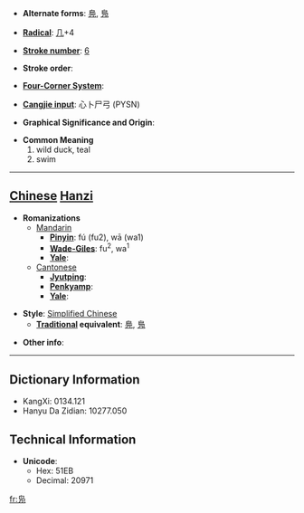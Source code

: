 * '''Alternate forms''': [[鳧]], [[鳬]]

* '''[[Wiktionary:Chinese radical index| Radical]]''': [[Wiktionary:Chinese radical index 几|几]]+4

* '''[[Wiktionary:Chinese total strokes index|Stroke number]]''': [[Wiktionary:Chinese total strokes index 6|6]]

* '''Stroke order''': 

* '''[[Wiktionary:Chinese four corner index|Four-Corner System]]''': 

* '''[[Wiktionary:Chinese Cangjie index|Cangjie input]]''': 心卜尸弓 (PYSN)

* '''Graphical Significance and Origin''': 

* '''Common Meaning'''
*#wild duck, teal
*# swim


----

== [[Chinese]] [[Hanzi]] ==

* '''Romanizations'''
** [[Mandarin]]
*** '''[[Pinyin]]''': fú (fu2), wā (wa1)
*** '''[[Wade-Giles]]''': fu<sup>2</sup>, wa<sup>1</sup>
*** '''[[Yale]]''': 
**[[Cantonese]]
***'''[[Jyutping]]''':
***'''[[Penkyamp]]''': 
***'''[[Yale]]''': 

* '''Style''': [[Simplified Chinese]] 
** '''[[Traditional Chinese|Traditional]] equivalent''': [[鳧]], [[鳬]]

* '''Other info''': 

----

== Dictionary Information ==

* KangXi: 0134.121
* Hanyu Da Zidian: 10277.050

== Technical Information ==

* '''Unicode''':
** Hex: 51EB
** Decimal: 20971

[[fr:凫]]